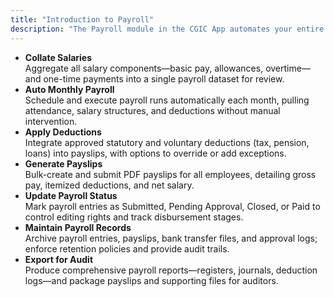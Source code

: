 ```yaml
---
title: "Introduction to Payroll"
description: "The Payroll module in the CGIC App automates your entire pay cycle—gathering earnings, applying deductions, running payroll, issuing payslips, and archiving records with full auditability."
---
```


- **Collate Salaries**\
  Aggregate all salary components—basic pay, allowances, overtime—and one-time payments into a single payroll dataset for review.
- **Auto Monthly Payroll**\
  Schedule and execute payroll runs automatically each month, pulling attendance, salary structures, and deductions without manual intervention.
- **Apply Deductions**\
  Integrate approved statutory and voluntary deductions (tax, pension, loans) into payslips, with options to override or add exceptions.
- **Generate Payslips**\
  Bulk-create and submit PDF payslips for all employees, detailing gross pay, itemized deductions, and net salary.
- **Update Payroll Status**\
  Mark payroll entries as Submitted, Pending Approval, Closed, or Paid to control editing rights and track disbursement stages.
- **Maintain Payroll Records**\
  Archive payroll entries, payslips, bank transfer files, and approval logs; enforce retention policies and provide audit trails.
- **Export for Audit**\
  Produce comprehensive payroll reports—registers, journals, deduction logs—and package payslips and supporting files for auditors.